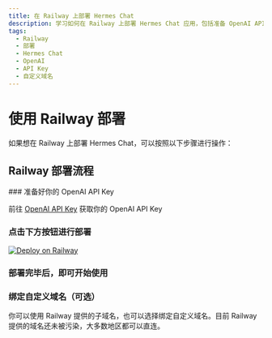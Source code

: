 ```yaml
---
title: 在 Railway 上部署 Hermes Chat
description: 学习如何在 Railway 上部署 Hermes Chat 应用，包括准备 OpenAI API Key、点击按钮进行部署、绑定自定义域名等步骤。
tags:
  - Railway
  - 部署
  - Hermes Chat
  - OpenAI
  - API Key
  - 自定义域名
---
```


# 使用 Railway 部署

如果想在 Railway 上部署 Hermes Chat，可以按照以下步骤进行操作：

## Railway 部署流程

<Steps>
  ### 准备好你的 OpenAI API Key

  前往 [OpenAI API Key](https://platform.openai.com/account/api-keys) 获取你的 OpenAI API Key

  ### 点击下方按钮进行部署

  [![Deploy on Railway](https://railway.app/button.svg)](https://railway.app/template/FB6HrV?referralCode=9bD9mT)

  ### 部署完毕后，即可开始使用

  ### 绑定自定义域名（可选）

  你可以使用 Railway 提供的子域名，也可以选择绑定自定义域名。目前 Railway 提供的域名还未被污染，大多数地区都可以直连。
</Steps>
